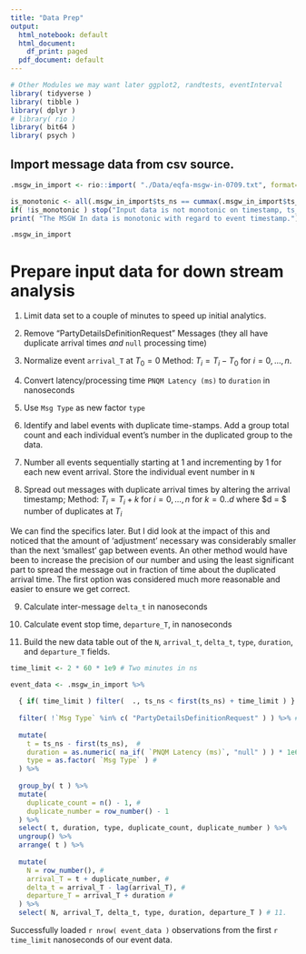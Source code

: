 ```yaml
---
title: "Data Prep"
output:
  html_notebook: default
  html_document:
    df_print: paged
  pdf_document: default
---
```


```r
# Other Modules we may want later ggplot2, randtests, eventInterval
library( tidyverse )
library( tibble )
library( dplyr )
# library( rio )
library( bit64 )
library( psych )
```

## Import message data from csv source.

```r
.msgw_in_import <- rio::import( "./Data/eqfa-msgw-in-0709.txt", format="csv" )
```

```r
is_monotonic <- all(.msgw_in_import$ts_ns == cummax(.msgw_in_import$ts_ns) )
if( !is_monotonic ) stop("Input data is not monotonic on timestamp, ts_ns." )
print( "The MSGW In data is monotonic with regard to event timestamp.")
```

```r
.msgw_in_import
```

# Prepare input data for down stream analysis

1. Limit data set to a couple of minutes to speed up initial analytics.

2. Remove "PartyDetailsDefinitionRequest" Messages (they all have duplicate arrival times _and_ `null` processing time)

3. Normalize event `arrival_T` at $T_0 = 0$ Method: $T_i = T_i - T_0 \mbox{ for } i=0,...,n$.

4. Convert latency/processing time `PNQM Latency (ms)` to `duration` in nanoseconds

5. Use `Msg Type` as new factor `type`

6. Identify and label events with duplicate time-stamps.  Add a group total count and each individual event's number in the duplicated group to the data.

7. Number all events sequentially starting at 1 and incrementing by 1 for each new event arrival.  Store the individual event number in `N`

8. Spread out messages with duplicate arrival times by altering the arrival timestamp; Method: $T_i = T_i + k \mbox{ for } i = 0,...,n \mbox{ for } k=0..d$ where $d = $ number of duplicates at $T_i$ 

We can find the specifics later.  But I did look at the impact of this and
noticed that the amount of 'adjustment' necessary was considerably smaller
than the next 'smallest' gap between events.  An other method would have 
been to increase the precision of our number and using the least significant 
part to spread the message out in fraction of time about the duplicated 
arrival time.  The first option was considered much more reasonable and
easier to ensure we get correct.
    
9. Calculate inter-message `delta_t` in nanoseconds

10. Calculate event stop time, `departure_T`, in nanoseconds

11. Build the new data table out of the `N`, `arrival_t`, `delta_t`, `type`, `duration`, and `departure_T` fields.


```r
time_limit <- 2 * 60 * 1e9 # Two minutes in ns

event_data <- .msgw_in_import %>%
 
  { if( time_limit ) filter(  ., ts_ns < first(ts_ns) + time_limit ) } %>% #  1.
  
  filter( !`Msg Type` %in% c( "PartyDetailsDefinitionRequest" ) ) %>% #       2.
  
  mutate(
    t = ts_ns - first(ts_ns),  #                                              3.
    duration = as.numeric( na_if( `PNQM Latency (ms)`, "null" ) ) * 1e6, #    4.
    type = as.factor( `Msg Type` ) #                                          5.
  ) %>%
  
  group_by( t ) %>%
  mutate(
    duplicate_count = n() - 1, #                                              6.
    duplicate_number = row_number() - 1
  ) %>%
  select( t, duration, type, duplicate_count, duplicate_number ) %>%
  ungroup() %>%
  arrange( t ) %>%
  
  mutate(
    N = row_number(), #                                                       7.
    arrival_T = t + duplicate_number, #                                       8.
    delta_t = arrival_T - lag(arrival_T), #                                   9.
    departure_T = arrival_T + duration #                                     10.
  ) %>%
  select( N, arrival_T, delta_t, type, duration, departure_T ) # 11.
```

Successfully loaded `r nrow( event_data )` observations from the first `r time_limit` nanoseconds of our event data.


